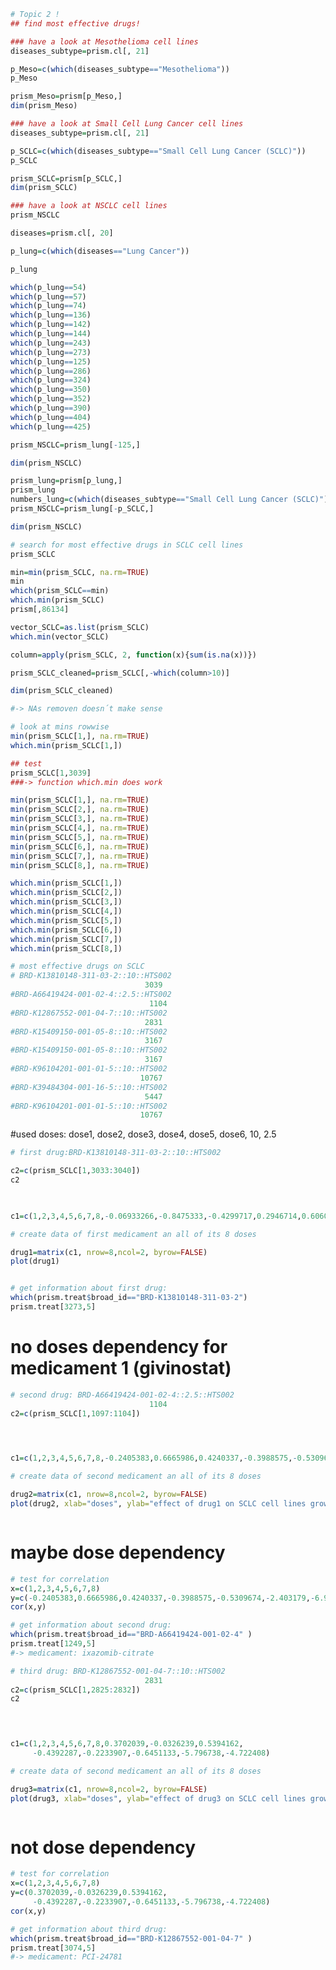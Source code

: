 ```r
# Topic 2 !
## find most effective drugs!

### have a look at Mesothelioma cell lines
diseases_subtype=prism.cl[, 21]

p_Meso=c(which(diseases_subtype=="Mesothelioma"))
p_Meso

prism_Meso=prism[p_Meso,]
dim(prism_Meso)
```


```r
### have a look at Small Cell Lung Cancer cell lines
diseases_subtype=prism.cl[, 21]

p_SCLC=c(which(diseases_subtype=="Small Cell Lung Cancer (SCLC)"))
p_SCLC

prism_SCLC=prism[p_SCLC,]
dim(prism_SCLC)

```

```r
### have a look at NSCLC cell lines
prism_NSCLC
```


```r
diseases=prism.cl[, 20]

p_lung=c(which(diseases=="Lung Cancer"))

p_lung

which(p_lung==54)
which(p_lung==57)
which(p_lung==74)
which(p_lung==136)
which(p_lung==142)
which(p_lung==144)
which(p_lung==243)
which(p_lung==273)
which(p_lung==125)
which(p_lung==286)
which(p_lung==324)
which(p_lung==350)
which(p_lung==352)
which(p_lung==390)
which(p_lung==404)
which(p_lung==425)
```


```r
prism_NSCLC=prism_lung[-125,]

dim(prism_NSCLC)
```


```r
prism_lung=prism[p_lung,]
prism_lung
numbers_lung=c(which(diseases_subtype=="Small Cell Lung Cancer (SCLC)"))
prism_NSCLC=prism_lung[-p_SCLC,]

dim(prism_NSCLC)
```
#############################################
```r
# search for most effective drugs in SCLC cell lines
prism_SCLC
```


```r
min=min(prism_SCLC, na.rm=TRUE)
min
which(prism_SCLC==min)
which.min(prism_SCLC)
prism[,86134]
```


```r
vector_SCLC=as.list(prism_SCLC)
which.min(vector_SCLC)
```


```r
column=apply(prism_SCLC, 2, function(x){sum(is.na(x))})

prism_SCLC_cleaned=prism_SCLC[,-which(column>10)]

dim(prism_SCLC_cleaned)

#-> NAs removen doesn´t make sense
```


```r
# look at mins rowwise
min(prism_SCLC[1,], na.rm=TRUE)
which.min(prism_SCLC[1,])

## test
prism_SCLC[1,3039]
###-> function which.min does work
```


```r
min(prism_SCLC[1,], na.rm=TRUE)
min(prism_SCLC[2,], na.rm=TRUE)
min(prism_SCLC[3,], na.rm=TRUE)
min(prism_SCLC[4,], na.rm=TRUE)
min(prism_SCLC[5,], na.rm=TRUE)
min(prism_SCLC[6,], na.rm=TRUE)
min(prism_SCLC[7,], na.rm=TRUE)
min(prism_SCLC[8,], na.rm=TRUE)
```
```r
which.min(prism_SCLC[1,])
which.min(prism_SCLC[2,])
which.min(prism_SCLC[3,])
which.min(prism_SCLC[4,])
which.min(prism_SCLC[5,])
which.min(prism_SCLC[6,])
which.min(prism_SCLC[7,])
which.min(prism_SCLC[8,])
```
```r
# most effective drugs on SCLC
# BRD-K13810148-311-03-2::10::HTS002 
                              3039 
#BRD-A66419424-001-02-4::2.5::HTS002 
                               1104 
#BRD-K12867552-001-04-7::10::HTS002 
                              2831 
#BRD-K15409150-001-05-8::10::HTS002 
                              3167 
#BRD-K15409150-001-05-8::10::HTS002 
                              3167 
#BRD-K96104201-001-01-5::10::HTS002 
                             10767 
#BRD-K39484304-001-16-5::10::HTS002 
                              5447 
#BRD-K96104201-001-01-5::10::HTS002 
                             10767 
```
#used doses: dose1, dose2, dose3, dose4, dose5, dose6, 10, 2.5
```r
# first drug:BRD-K13810148-311-03-2::10::HTS002 

c2=c(prism_SCLC[1,3033:3040])
c2


 
c1=c(1,2,3,4,5,6,7,8,-0.06933266,-0.8475333,-0.4299717,0.2946714,0.606078,-1.107966,-9.615792,-3.193757)
```


```r
# create data of first medicament an all of its 8 doses

drug1=matrix(c1, nrow=8,ncol=2, byrow=FALSE)
plot(drug1)



```
```r
# get information about first drug:
which(prism.treat$broad_id=="BRD-K13810148-311-03-2")
prism.treat[3273,5]
```

# no doses dependency for medicament 1 (givinostat)
###################################################

```r
# second drug: BRD-A66419424-001-02-4::2.5::HTS002 
                               1104 
c2=c(prism_SCLC[1,1097:1104])



 
c1=c(1,2,3,4,5,6,7,8,-0.2405383,0.6665986,0.4240337,-0.3988575,-0.5309674,-2.403179,-6.90207,-6.710018)
```


```r
# create data of second medicament an all of its 8 doses

drug2=matrix(c1, nrow=8,ncol=2, byrow=FALSE)
plot(drug2, xlab="doses", ylab="effect of drug1 on SCLC cell lines growth")



```
# maybe dose dependency
```r
# test for correlation
x=c(1,2,3,4,5,6,7,8)
y=c(-0.2405383,0.6665986,0.4240337,-0.3988575,-0.5309674,-2.403179,-6.90207,-6.710018)
cor(x,y)
```

```r
# get information about second drug:
which(prism.treat$broad_id=="BRD-A66419424-001-02-4" )
prism.treat[1249,5]
#-> medicament: ixazomib-citrate
```

##################################################

```r
# third drug: BRD-K12867552-001-04-7::10::HTS002 
                              2831 
c2=c(prism_SCLC[1,2825:2832])
c2



 
c1=c(1,2,3,4,5,6,7,8,0.3702039,-0.0326239,0.5394162,
     -0.4392287,-0.2233907,-0.6451133,-5.796738,-4.722408)
```


```r
# create data of second medicament an all of its 8 doses

drug3=matrix(c1, nrow=8,ncol=2, byrow=FALSE)
plot(drug3, xlab="doses", ylab="effect of drug3 on SCLC cell lines growth")



```
# not dose dependency
```r
# test for correlation
x=c(1,2,3,4,5,6,7,8)
y=c(0.3702039,-0.0326239,0.5394162,
     -0.4392287,-0.2233907,-0.6451133,-5.796738,-4.722408)
cor(x,y)
```

```r
# get information about third drug:
which(prism.treat$broad_id=="BRD-K12867552-001-04-7" )
prism.treat[3074,5]
#-> medicament: PCI-24781
```




